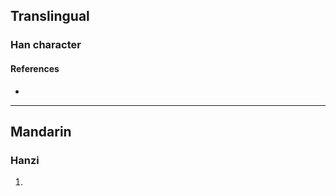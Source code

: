 {{character info/new}}
==Translingual==

===Han character===
{{Han char|rn=26|rad=卩|as=11|sn=13|four=|canj=OJSL|ids=⿱斜卩}}

====References====
* {{Han ref|kx=0478.211|dj=0366.190|hdz=10319.061|uh=5381|ud=21377}}

----

==Mandarin==

===Hanzi===
{{cmn-hanzi|pin=[[san]]|wg=san}}

# {{defn|lang=cmn|sort=卩11}}
